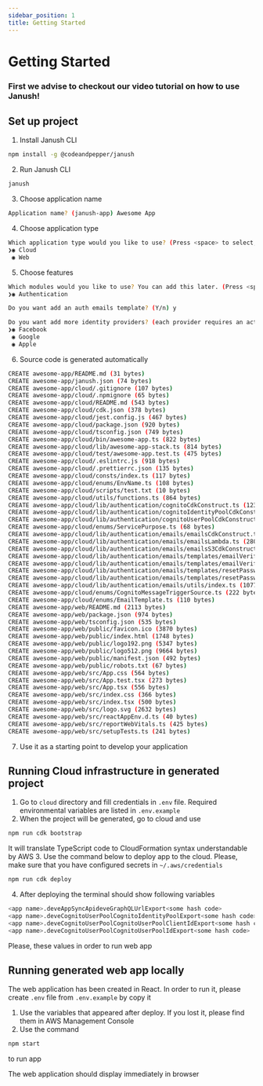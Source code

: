 ```yaml
---
sidebar_position: 1
title: Getting Started
---
```



# Getting Started

### First we advise to checkout our video tutorial on how to use Janush!

 <LiteYouTubeEmbed 
        id="UNJBo8q4I4o"
        title="Janush - video tutorial"
        poster="sddefault"
    />


## Set up project

1. Install Janush CLI
```sh
npm install -g @codeandpepper/janush
```

2. Run Janush CLI
```sh
janush
```

3. Choose application name
```sh
Application name? (janush-app) Awesome App
```

4. Choose application type
```sh
Which application type would you like to use? (Press <space> to select, <a> to toggle all, <i> to invert selection)
❯◉ Cloud
 ◉ Web
```

5. Choose features
```sh
Which modules would you like to use? You can add this later. (Press <space> to select, <a> to toggle all, <i> to invert selection)
❯◉ Authentication

Do you want add an auth emails template? (Y/n) y

Do you want add more identity providers? (each provider requires an active developer account).
❯◉ Facebook
 ◉ Google
 ◉ Apple
```

6. Source code is generated automatically
```sh
CREATE awesome-app/README.md (31 bytes)
CREATE awesome-app/janush.json (74 bytes)
CREATE awesome-app/cloud/.gitignore (107 bytes)
CREATE awesome-app/cloud/.npmignore (65 bytes)
CREATE awesome-app/cloud/README.md (543 bytes)
CREATE awesome-app/cloud/cdk.json (378 bytes)
CREATE awesome-app/cloud/jest.config.js (467 bytes)
CREATE awesome-app/cloud/package.json (920 bytes)
CREATE awesome-app/cloud/tsconfig.json (749 bytes)
CREATE awesome-app/cloud/bin/awesome-app.ts (822 bytes)
CREATE awesome-app/cloud/lib/awesome-app-stack.ts (814 bytes)
CREATE awesome-app/cloud/test/awesome-app.test.ts (475 bytes)
CREATE awesome-app/cloud/.eslintrc.js (918 bytes)
CREATE awesome-app/cloud/.prettierrc.json (135 bytes)
CREATE awesome-app/cloud/consts/index.ts (117 bytes)
CREATE awesome-app/cloud/enums/EnvName.ts (108 bytes)
CREATE awesome-app/cloud/scripts/test.txt (10 bytes)
CREATE awesome-app/cloud/utils/functions.ts (864 bytes)
CREATE awesome-app/cloud/lib/authentication/cognitoCdkConstruct.ts (1237 bytes)
CREATE awesome-app/cloud/lib/authentication/cognitoIdentityPoolCdkConstruct.ts (3275 bytes)
CREATE awesome-app/cloud/lib/authentication/cognitoUserPoolCdkConstruct.ts (1846 bytes)
CREATE awesome-app/cloud/enums/ServicePurpose.ts (68 bytes)
CREATE awesome-app/cloud/lib/authentication/emails/emailsCdkConstruct.ts (1889 bytes)
CREATE awesome-app/cloud/lib/authentication/emails/emailsLambda.ts (2802 bytes)
CREATE awesome-app/cloud/lib/authentication/emails/emailsS3CdkConstruct.ts (953 bytes)
CREATE awesome-app/cloud/lib/authentication/emails/templates/emailVerification.html (7965 bytes)
CREATE awesome-app/cloud/lib/authentication/emails/templates/emailVerification.mjml (2228 bytes)
CREATE awesome-app/cloud/lib/authentication/emails/templates/resetPassword.html (7978 bytes)
CREATE awesome-app/cloud/lib/authentication/emails/templates/resetPassword.mjml (2243 bytes)
CREATE awesome-app/cloud/lib/authentication/emails/utils/index.ts (1077 bytes)
CREATE awesome-app/cloud/enums/CognitoMessageTriggerSource.ts (222 bytes)
CREATE awesome-app/cloud/enums/EmailTemplate.ts (110 bytes)
CREATE awesome-app/web/README.md (2113 bytes)
CREATE awesome-app/web/package.json (974 bytes)
CREATE awesome-app/web/tsconfig.json (535 bytes)
CREATE awesome-app/web/public/favicon.ico (3870 bytes)
CREATE awesome-app/web/public/index.html (1748 bytes)
CREATE awesome-app/web/public/logo192.png (5347 bytes)
CREATE awesome-app/web/public/logo512.png (9664 bytes)
CREATE awesome-app/web/public/manifest.json (492 bytes)
CREATE awesome-app/web/public/robots.txt (67 bytes)
CREATE awesome-app/web/src/App.css (564 bytes)
CREATE awesome-app/web/src/App.test.tsx (273 bytes)
CREATE awesome-app/web/src/App.tsx (556 bytes)
CREATE awesome-app/web/src/index.css (366 bytes)
CREATE awesome-app/web/src/index.tsx (500 bytes)
CREATE awesome-app/web/src/logo.svg (2632 bytes)
CREATE awesome-app/web/src/reactAppEnv.d.ts (40 bytes)
CREATE awesome-app/web/src/reportWebVitals.ts (425 bytes)
CREATE awesome-app/web/src/setupTests.ts (241 bytes)
```

7. Use it as a starting point to develop your application

## Running Cloud infrastructure in generated project

1. Go to `cloud` directory and fill credentials in `.env` file.
 Required environmental variables are listed in
`.env.example`
2. When the project will be generated, go to cloud and use
```bash
npm run cdk bootstrap
```
It will translate TypeScript code to CloudFormation syntax understandable by AWS
3. Use the command below to deploy app to the cloud. Please, make sure that
you have configured secrets in `~/.aws/credentials`
```bash
npm run cdk deploy
```
4. After deploying the terminal should show following variables
```bash
<app name>.deveAppSyncApideveGraphQLUrlExport<some hash code>
<app name>.deveCognitoUserPoolCognitoIdentityPoolExport<some hash code>
<app name>.deveCognitoUserPoolCognitoUserPoolClientIdExport<some hash code>
<app name>.deveCognitoUserPoolCognitoUserPoolIdExport<some hash code>
```

Please, these values in order to run web app

## Running generated web app locally

The web application has been created in React. In order to run it, please create
`.env` file from `.env.example` by copy it

1. Use the variables that appeared after deploy. If you lost it, please
find them in AWS Management Console
2. Use the command
```bash
npm start
```
to run app

The web application should display immediately in browser